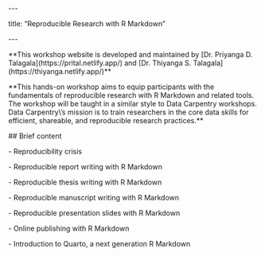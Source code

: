 \-\--

title: "Reproducible Research with R Markdown"

\-\--

\*\*This workshop website is developed and maintained by \[Dr. Priyanga D. Talagala\](https://prital.netlify.app/) and \[Dr. Thiyanga S. Talagala\](https://thiyanga.netlify.app/)\*\*

\*\*This hands-on workshop aims to equip participants with the fundamentals of reproducible research with R Markdown and related tools. The workshop will be taught in a similar style to Data Carpentry workshops. Data Carpentry\\'s mission is to train researchers in the core data skills for efficient, shareable, and reproducible research practices.\*\*

\## Brief content

\- Reproducibility crisis

\- Reproducible report writing with R Markdown

\- Reproducible thesis writing with R Markdown

\- Reproducible manuscript writing with R Markdown

\- Reproducible presentation slides with R Markdown

\- Online publishing with R Markdown

\- Introduction to Quarto, a next generation R Markdown
